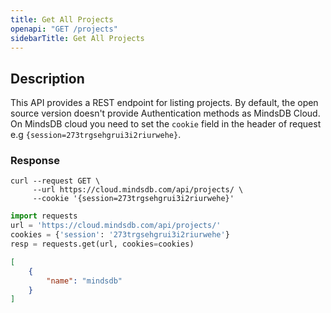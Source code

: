 ```yaml
---
title: Get All Projects
openapi: "GET /projects"
sidebarTitle: Get All Projects
---
```


## Description

This API provides a REST endpoint for listing projects. 
<Note>
By default, the open source version doesn't provide Authentication methods as MindsDB Cloud. 
On MindsDB cloud you need to set the `cookie` field in the header of request e.g  `{session=273trgsehgrui3i2riurwehe}`. 
</Note>

### Response

<ResponseField name="" type="array">  
</ResponseField>


<RequestExample>

```shell Shell
curl --request GET \
     --url https://cloud.mindsdb.com/api/projects/ \
     --cookie '{session=273trgsehgrui3i2riurwehe}'
```


```python Python
import requests
url = 'https://cloud.mindsdb.com/api/projects/'
cookies = {'session': '273trgsehgrui3i2riurwehe'}
resp = requests.get(url, cookies=cookies)
```

</RequestExample>

<ResponseExample>

```json Response
[
    {
        "name": "mindsdb"
    }
]
```

</ResponseExample>
